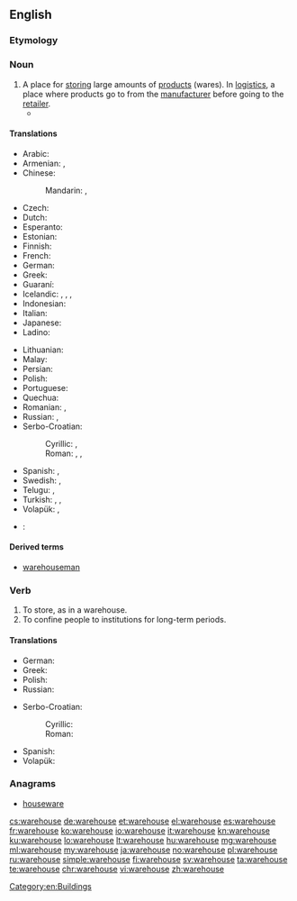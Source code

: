 ==English==
{{wikipedia}}

===Etymology===
{{compound|ware|house}}

===Noun===
{{en-noun}}

# A place for [[store|storing]] large amounts of [[product]]s (wares). In [[logistics]], a place where products go to from the [[manufacturer]] before going to the [[retailer]].
#*{{quote-magazine|date=2013-08-03|volume=408|issue=8847|magazine={{w|The Economist}}
|title=[http://www.economist.com/news/finance-and-economics/21582512-explosion-start-ups-changing-finance-better-revenge-nerds Revenge of the nerds]
|passage=Think of banking today and the image is of grey-suited men in towering skyscrapers. Its future, however, is being shaped in converted '''warehouses''' and funky offices in San Francisco, New York and London, where bright young things in jeans and T-shirts huddle around laptops, sipping lattes or munching on free food.}}

====Translations====
{{trans-top|A place for storing large amounts of products}}
* Arabic: {{t|ar|مخزن|m|tr=máxzan}}
* Armenian: {{t|hy|պահեստ|tr=pahest}}, {{t|hy|ապրանքապահեստ|tr=aprank’apahest}}
* Chinese:
*: Mandarin: {{t+|cmn|倉庫|sc=Hani}}, {{t+|cmn|仓库|tr=cāngkù|sc=Hani}}
* Czech: {{t+|cs|sklad|m}}
* Dutch: {{t+|nl|pakhuis|n}}
* Esperanto: {{t|eo|magazeno}}
* Estonian: {{t|et|ladu}}
* Finnish: {{t+|fi|varasto}}
* French: {{t+|fr|entrepôt|m}}
* German: {{t+|de|Lager|n}}
* Greek: {{t+|el|αποθήκη|f}}
* Guaraní: {{t|gn|almasẽ}}
* Icelandic: {{t|is|vöruhús|n}}, {{t+|is|lager|m}}, {{t|is|pakkhús|n}}, {{t|is|skemma|f}}
* Indonesian: {{t+|id|gudang}}
* Italian: {{t+|it|magazzino|m}}
* Japanese: {{t+|ja|倉庫|tr=sōko}}
* Ladino: {{t|lad|magazen}}
{{trans-mid}}
* Lithuanian: {{t|lt|sandėlys}}
* Malay: {{t|ms|gudang}}
* Persian: {{t+|fa|انبار|tr=anbâr}}
* Polish: {{t+|pl|magazyn|m}}
* Portuguese: {{t+|pt|armazém|m}}
* Quechua: {{t|qu|qullqa}}
* Romanian: {{t+|ro|magazie|f}}, {{t+|ro|antrepozit|?}}
* Russian: {{t+|ru|склад|m|tr=sklad}}, {{t+|ru|хранилище|n|tr=xranílišče|sc=Cyrl}}
* Serbo-Croatian:
*: Cyrillic: {{t|sh|складиште|n}}, {{t|sh|сместиште|n}}
*: Roman: {{t|sh|skladište|n}}, {{t|sh|smestište|n}}, {{t|sh|spremnik|m}}
* Spanish: {{t+|es|almacén|m}}, {{t+|es|depósito|m}}
* Swedish: {{t+|sv|lagerlokal|c}}, {{t+|sv|lagerlokaler|p}}
* Telugu: {{t|te|గోదాము|tr=gOdaamu}}, {{t+|te|గిడ్డంగి|tr=giddangi}}
* Turkish: {{t+|tr|antrepo}}, {{t+|tr|depo}}, {{t+|tr|ambar}}
* Volapük: {{t+|vo|magad}}, {{t+|vo|canamagad}}
{{trans-bottom}}

{{checktrans-top}}
* {{ttbc|da}}: {{t|da|lager|n}}
{{trans-bottom}}

====Derived terms====
* [[warehouseman]]

===Verb===
{{en-verb|warehous|es}}

# To store, as in a warehouse.
# To confine people to institutions for long-term periods.

====Translations====
{{trans-top|To store, as in a warehouse}}
* German: {{t|de|lagern}}
* Greek: {{t+|el|αποθηκεύω|f}}
* Polish: {{t+|pl|magazynować}}
* Russian: {{t+|ru|хранить|tr=xranít'|sc=Cyrl}}
{{trans-mid}}
* Serbo-Croatian:
*: Cyrillic: {{t|sh|складиштити}}
*: Roman: {{t|sh|skladištiti}}
* Spanish: {{t+|es|almacenar}}
* Volapük: {{t+|vo|magadön}}
{{trans-bottom}}

===Anagrams===
* [[houseware#English|houseware]]

[[Category:en:Buildings]]

[[cs:warehouse]]
[[de:warehouse]]
[[et:warehouse]]
[[el:warehouse]]
[[es:warehouse]]
[[fr:warehouse]]
[[ko:warehouse]]
[[io:warehouse]]
[[it:warehouse]]
[[kn:warehouse]]
[[ku:warehouse]]
[[lo:warehouse]]
[[lt:warehouse]]
[[hu:warehouse]]
[[mg:warehouse]]
[[ml:warehouse]]
[[my:warehouse]]
[[ja:warehouse]]
[[no:warehouse]]
[[pl:warehouse]]
[[ru:warehouse]]
[[simple:warehouse]]
[[fi:warehouse]]
[[sv:warehouse]]
[[ta:warehouse]]
[[te:warehouse]]
[[chr:warehouse]]
[[vi:warehouse]]
[[zh:warehouse]]